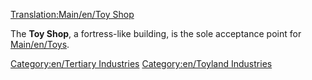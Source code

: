[[Translation:Main/en/Toy Shop]]{{en/-}}
{{en/Industries|image=ToyShop.png
|name=Toy Shop
|climates=[[Main/en/Climates#Toyland]]
|accepts=[[Main/en/Toys]]
|produces=Nothing
|notes=Not present in other [[Main/en/Climates]].
}}

The '''Toy Shop''', a fortress-like building, is the sole acceptance point for [[Main/en/Toys]].

{{en/Navbox Industries}}

[[Category:en/Tertiary Industries]]
[[Category:en/Toyland Industries]]